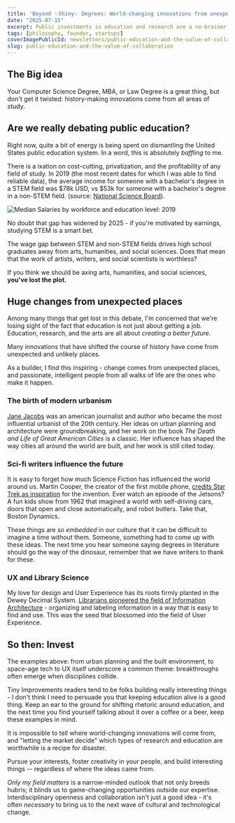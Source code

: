 ```yaml
---
title: 'Beyond ✨Shiny✨ Degrees: World-changing innovations from unexpected places'
date: "2025-07-15"
excerpt: Public investments in education and research are a no-brainer, and these examples of game-changing innovations that came from "low value" fields of study tell you why.
tags: [philosophy, founder, startups]
coverImagePublicId: newsletters/public-education-and-the-value-of-collaboration/cover
slug: public-education-and-the-value-of-collaboration
---
```


## The Big idea

Your Computer Science Degree, MBA, or Law Degree is a great thing, but don't get it twisted: history-making innovations come from all areas of study.


## Are we really debating public education?

Right now, quite a bit of energy is being spent on dismantling the United States public education system. In a word, this is absolutely _baffling_ to me.

There is a ixation on cost-cutting, privatization, and the profitability of any field of study. In 2019 (the most recent dates for which I was able to find reliable data), the average income for someone with a bachelor's degree in a STEM field was $78k USD, vs $53k for someone with a bachelor's degree in a non-STEM field. (source: [National Science Board](https://ncses.nsf.gov/pubs/nsb20212/stem-labor-market-conditions-and-the-economy)).

<Image
  publicId="newsletters/public-education-and-the-value-of-collaboration/chart"
  alt="Median Salaries by workforce and education level: 2019"
  caption="Source: National Science Board"
/>

No doubt that gap has widened by 2025 - if you're motivated by earnings, studying STEM is a smart bet.

The wage gap between STEM and non-STEM fields drives high school graduates away from arts, humanities, and social sciences. Does that mean that the work of artists, writers, and social scientists is worthless?

If you think we should be axing arts, humanities, and social sciences, **you've lost the plot.**

## Huge changes from unexpected places

Among many things that get lost in this debate, I'm concerned that we're losing sight of the fact that education is not just about getting a job. Education, research, and the arts are all about _creating a better future_.

Many innovations that have shifted the course of history have come from unexpected and unlikely places.

As a builder, I find this inspiring - change comes from unexpected places, and passionate, intelligent people from all walks of life are the ones who make it happen.


### The birth of modern urbanism

[Jane Jacobs](https://en.wikipedia.org/wiki/Jane_Jacobs) was an american journalist and author who became the most influential urbanist of the 20th century. Her ideas on urban planning and architecture were groundbreaking, and her work on the book _The Death and Life of Great American Cities_ is a classic. Her influence has shaped the way cities all around the world are built, and her work is still cited today.

### Sci-fi writers influence the future

It is easy to forget how much Science Fiction has influenced the world around us. Martin Cooper, the creator of the first mobile phone, [credits Star Trek as inspiration](https://content.time.com/time/specials/2007/article/0,28804,1677329_1677708_1677825,00.html) for the invention. Ever watch an episode of the Jetsons? A fun kids show from 1962 that imagined a world with self-driving cars, doors that open and close automatically, and robot butlers. Take that, Boston Dynamics.

These things are _so embedded_ in our culture that it can be difficult to imagine a time without them. Someone, something had to come up with these ideas. The next time you hear someone saying degrees in literature should go the way of the dinosaur, remember that we have writers to thank for these.

### UX and Library Science

My love for design and User Experience has its roots firmly planted in the Dewey Decimal System. [Librarians pioneered the field of Information Architecture](https://www.uxmatters.com/mt/archives/2012/11/information-architectures-two-schools-of-thought.php) - organizing and labeling information in a way that is easy to find and use. This was the seed that blossomed into the field of User Experience.

## So then: Invest

The examples above: from urban planning and the built environment, to space-age tech to UX itself underscore a common theme: breakthroughs often emerge when disciplines collide.

Tiny Improvements readers tend to be folks building really interesting things - I don't think I need to persuade you that keeping education alive is a good thing. Keep an ear to the ground for shifting rhetoric around education, and the next time you find yourself talking about it over a coffee or a beer, keep these examples in mind.

It is impossible to tell where world-changing innovations will come from, and "letting the market decide" which types of research and education are worthwhile is a recipe for disaster.

Pursue your interests, foster creativity in your people, and build interesting things -- regardless of where the ideas came from.

_Only my field matters_ is a narrow-minded outlook that not only breeds hubris; it blinds us to game-changing opportunities outside our expertise. Interdisciplinary openness and collaboration isn't just a good idea - it's often _necessary_ to bring us to the next wave of cultural and technological change.

